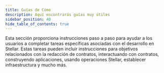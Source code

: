 ```yaml
---
title: Guías de Cómo
description: Aquí encontrarás guías muy útiles
sidebar_position: 40
hide_table_of_contents: true
---
```


Esta sección proporciona instrucciones paso a paso para ayudar a los usuarios a completar tareas específicas asociadas con el desarrollo en Stellar. Estas tareas pueden incluir instrucciones para objetivos relacionados con la redacción de contratos, interactuando con contratos, construyendo aplicaciones, usando operaciones Stellar, establecer infraestructura y mucho más.
